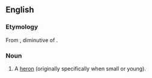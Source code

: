==English==
===Etymology===
From {{OF.}} {{term|heronceau}}, diminutive of {{term|heron}}.

===Noun===
{{en-noun}}

# {{context|now|_|dialectal}} A [[heron]] (originally specifically when small or young).